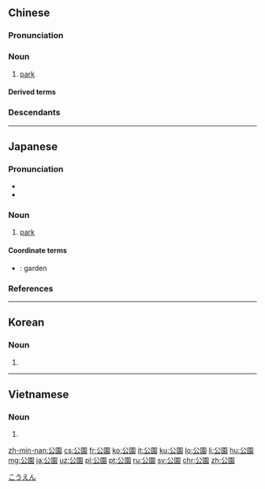 {{also|公园}}
==Chinese==
{{zh-forms|s=公园}}

===Pronunciation===
{{zh-pron
|m=gōngyuán,er=y
|c=gung1 jyun4,gung1 jyun4-2
|c-t=guung1 yon3*
|h=pfs=kûng-yèn
|md=gŭng-huòng
|mn=kong-hn̂g
|w=1kon hhyoe
|ma=y
|cat=n
}}

===Noun===
{{zh-noun}}

# [[park]] {{zh-mw|m:座|m:家}}
#: {{zh-x|我們 去 了 ^海德 公園 散步。|We went to Hyde '''Park''' for a walk.}}

====Derived terms====
{{zh-der|國家公園}}

===Descendants===
{{CJKV||こうえん|공원|công viên}}

{{zh-cat|Beginning}}

----

==Japanese==
{{ja-kanjitab|こう|えん|yomi=on}}

===Pronunciation===
* {{ja-pron|こうえん|y=o|acc=0|acc_ref=NHK}}
* {{homophones|lang=ja|講演|好演|公演|香煙}}

===Noun===
{{ja-noun|こうえん|hhira=こうゑん}}

# [[park]]

====Coordinate terms====
* {{ja-r|庭|にわ}}: garden

===References===
<references/>

[[Category:Japanese basic words|こうえん]]

----

==Korean==
{{ko-hanjatab}}

===Noun===
{{ko-noun|hj|hangeul=공원}}

# {{hanja form of|공원|[[park]]}}

----

==Vietnamese==
{{vi-hantutab}}

===Noun===
{{vi-hantu}}

# {{han tu form of|công viên|[[park]]}}

[[zh-min-nan:公園]]
[[cs:公園]]
[[fr:公園]]
[[ko:公園]]
[[it:公園]]
[[ku:公園]]
[[lo:公園]]
[[li:公園]]
[[hu:公園]]
[[mg:公園]]
[[ja:公園]]
[[uz:公園]]
[[pl:公園]]
[[pt:公園]]
[[ru:公園]]
[[sv:公園]]
[[chr:公園]]
[[zh:公園]]